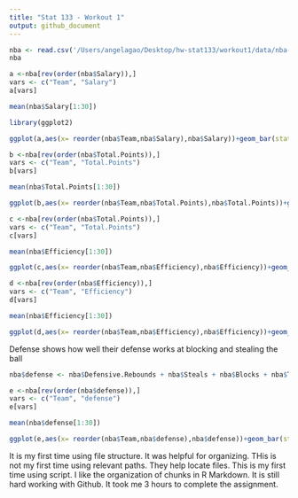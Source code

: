 ```yaml
---
title: "Stat 133 - Workout 1"
output: github_document
---
```

```r
nba <- read.csv('/Users/angelagao/Desktop/hw-stat133/workout1/data/nba-teams.csv')
nba
```

```r
a <-nba[rev(order(nba$Salary)),]
vars <- c("Team", "Salary")
a[vars]

```

```r
mean(nba$Salary[1:30])
```
```r
library(ggplot2)
```

```r
ggplot(a,aes(x= reorder(nba$Team,nba$Salary),nba$Salary))+geom_bar(stat ="identity") + coord_flip() + geom_hline(yintercept = 92.29469, col = "red")
```
```r
b <-nba[rev(order(nba$Total.Points)),]
vars <- c("Team", "Total.Points")
b[vars]
```
```r
mean(nba$Total.Points[1:30])
```

```r
ggplot(b,aes(x= reorder(nba$Team,nba$Total.Points),nba$Total.Points))+geom_bar(stat ="identity") + coord_flip() + geom_hline(yintercept = 8114.4, col = "red")
```


```r
c <-nba[rev(order(nba$Total.Points)),]
vars <- c("Team", "Total.Points")
c[vars]
```

```r
mean(nba$Efficiency[1:30])
```

```r
ggplot(c,aes(x= reorder(nba$Team,nba$Efficiency),nba$Efficiency))+geom_bar(stat ="identity") + coord_flip() + geom_hline(yintercept = 287.1759, col = "red")
```
```r
d <-nba[rev(order(nba$Efficiency)),]
vars <- c("Team", "Efficiency")
d[vars]
```


```r
mean(nba$Efficiency[1:30])
```


```r
ggplot(d,aes(x= reorder(nba$Team,nba$Efficiency),nba$Efficiency))+geom_bar(stat ="identity") + coord_flip() + geom_hline(yintercept = 287.1759, col = "red")
```
Defense shows how well their defense works at blocking and stealing the ball
```r
nba$defense <- nba$Defensive.Rebounds + nba$Steals + nba$Blocks + nba$Turnovers

```

```r
e <-nba[rev(order(nba$defense)),]
vars <- c("Team", "defense")
e[vars]
```

```r
mean(nba$defense[1:30])
```

```r
ggplot(e,aes(x= reorder(nba$Team,nba$defense),nba$defense))+geom_bar(stat ="identity") + coord_flip() + geom_hline(yintercept = 4528.5, col = "red")
```

It is my first time using file structure. It was helpful for organizing. THis is not my first time using relevant paths. They help locate files. This is my first time using script. I like the organization of chunks in R Markdown. It is still hard working with Github. It took me 3 hours to complete the assignment. 

